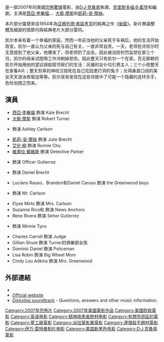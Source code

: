 {{noteTA
|G1=Show
|G2=Movie
|1=zh-cn:凯莉-安·摩丝; zh-tw:凱莉-安·摩絲; zh-hk:嘉利-安·慕絲;zh-sg:凯莉-安·摩丝;
}}
{{Infobox Film
| name           = 恐怖社區
| original_name = ''Disturbia''
| image          = Disturbia poster.jpg
| caption        = 
| director       = [[D·J·克魯索|D·J·克魯索]]
| producer       = {{link-en|Joe Medjuck|Joe Medjuck}}<br />E. Bernett Walsh<br />Jackie Marcus
| story          = 克里斯多福·B·藍登
| screenplay     = [[克里斯多福·B·藍登|克里斯多福·B·藍登]]<br />{{link-en|卡爾·埃爾斯沃斯|Carl Ellsworth}}
| starring       = [[西亞·李畢福|西亞·李畢福]]<br />{{link-en|莎拉·露瑪|Sarah Roemer}}<br />[[大衛·摩斯|大衛·摩斯]]<br />[[凱莉-安·摩絲|凱莉-安·摩絲]]
| music          = {{link-en|傑夫·澤內利|Geoff Zanelli}}
| cinematography = {{link-en|Rogier Stoffers|Rogier Stoffers}}
| editing        = Jim Page
| studio         = [[夢工廠|夢工廠]]<br />Cold Spring Pictures<br />{{link-en|The Montecito Picture Company|The Montecito Picture Company}}
| distributor    = [[派拉蒙電影公司|派拉蒙電影公司]]
| released       = {{film date|2007|4|4|[[荷里活|荷里活]]|2007|04|13|美國}}
| runtime        = 105分鐘
| country        = {{USA}}
| language       = [[英语|英语]]
| budget         =2000萬美金
| gross = 1.17億美金
| followed_by    = 
| amg_id         = 1:349476
| imdb_id        = 0486822
| cn_name        = 后窗惊魂
| hk_name        = 窺兇殺人
| tw_name        = 恐怖社區
}}
{{作品名稱|name=''Disturbia''|hk=窺兇殺人|tw=恐怖社區|cn=后窗惊魂}}是一部2007年的美國[[恐怖電影|恐怖]][[驚悚|驚悚]]電影，由[[D·J·克魯索|D·J·克魯索]]執導，[[克里斯多福·B·藍登|克里斯多福·B·藍登]]和{{link-en|卡爾·埃爾斯沃斯|Carl Ellsworth}}編劇。主演是[[西亞·李畢福|西亞·李畢福]]、{{link-en|莎拉·露瑪|Sarah Roemer}}、[[大衛·摩斯|大衛·摩斯]]和[[凱莉-安·摩絲|凱莉-安·摩絲]]。

本片部分靈感來自1954年為[[亞弗列·希治閣|亞弗列德·希區考克]]的經典之作《[[後窗|後窗]]》。新片無論整體及細部的情節均與經典老片大部分雷同。

凯尔本来有着一个幸福的家庭，然而一年前当他的父亲死于车祸后，他的生活开始改变。凯尔一直认为父亲的死与自己有关，一直非常自责。一天，老师批评凯尔时无意提到了他父亲，他爆发了，将老师扔了出去，因此被法院判罚监禁在家三个月。凯尔的母亲试图用工作冲刷掉悲伤，因此整天只有凯尔一个在家。百无聊赖的凯尔开始用他的望远镜偷窥邻居们的生活：风骚的女仆勾引男主人；三个小孩整天在家看A片；整天剪草的神经汉捏死在自己花园里打洞的兔子；长得鼻直口阔的美女天天游泳练瑜加等等。凯尔渐渐发现在这些邻居中了可能一个隐藏的连环杀手，危险也随之而来。

== 演員 ==
* [[西亞·李畢福|西亞·李畢福]] 飾演 Kale Brecht
* [[大衛·摩斯|大衛·摩斯]] 飾演 Robert Turner
* {{link-en|莎拉·露瑪|Sarah Roemer}} 飾演 Ashley Carlson
* [[凱莉-安·摩絲|凱莉-安·摩絲]] 飾演 Julie Brecht
* [[艾伦·柳|艾伦·柳]] 飾演 Ronnie Chu
* [[維奧拉·戴維斯|維奧拉·戴維斯]] 飾演 Detective Parker
* {{link-en|霍塞·帕布羅·坎蒂羅|Jose Pablo Cantillo}} 飾演 Officer Gutierrez
* {{link-en|麥特·卡文|Matt Craven}} 飾演 Daniel Brecht
* Luciano Rauso、Brandon和Daniel Caruso 飾演 the Greenwood boys
* {{link-en|凱文·奎因|Kevin Quinn (actor)}} 飾演 Mr. Carlson
* Elyse Mirto 飾演 Mrs. Carlson
* Suzanne Rico和{{link-en|肯特·夏克內克|Kent Shocknek}} 飾演 News Anchors
* Rene Rivera 飾演 Señor Gutierrez
* {{link-en|阿曼達·沃爾什|Amanda Walsh}} 飾演 Minnie Tyco
* Charles Carroll 飾演 Judge
* Gillian Shure 飾演 Turner的俱樂部女孩
* Dominic Daniel 飾演 Policeman
* Lisa Robin 飾演 Big Wheel Mom
* Cindy Lou Adkins 飾演 Mrs. Greenwood

== 外部連結 ==
* {{imdb title|id=0486822|title=Disturbia}}
* [https://web.archive.org/web/20070716101856/http://www.disturbia.com/ Official website]
* [http://www.soundtrackinfo.com/ost.asp?soundtrack=6129 ''Disturbia'' soundtrack] {{Wayback|url=http://www.soundtrackinfo.com/ost.asp?soundtrack=6129 |date=20071020041156 }} - Questions, answers and other music information.

{{D·J·克魯索}}

{{DEFAULTSORT:Disturbia}}
[[Category:2007年恐怖片|Category:2007年恐怖片]]
[[Category:2007年美國電影作品|Category:2007年美國電影作品]]
[[Category:美國砍殺電影|Category:美國砍殺電影]]
[[Category:英语电影|Category:英语电影]]
[[Category:精神病患者题材电影|Category:精神病患者题材电影]]
[[Category:有關市郊區的電影|Category:有關市郊區的電影]]
[[Category:夢工廠電影|Category:夢工廠電影]]
[[Category:派拉蒙影業電影|Category:派拉蒙影業電影]]
[[Category:連環殺手題材電影|Category:連環殺手題材電影]]
[[Category:伊万·雷特曼制片电影|Category:伊万·雷特曼制片电影]]
[[Category:美国新黑色电影|Category:美国新黑色电影]]
[[Category:D·J·克魯索電影|Category:D·J·克魯索電影]]